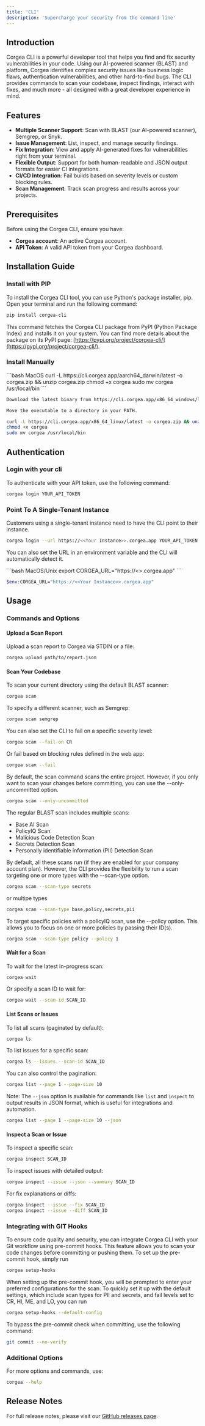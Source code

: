 ```yaml
---
title: 'CLI'
description: 'Supercharge your security from the command line'
---
```


## Introduction

Corgea CLI is a powerful developer tool that helps you find and fix security vulnerabilities in your code. Using our AI-powered scanner (BLAST) and platform, Corgea identifies complex security issues like business logic flaws, authentication vulnerabilities, and other hard-to-find bugs. The CLI provides commands to scan your codebase, inspect findings, interact with fixes, and much more - all designed with a great developer experience in mind.

## Features

- **Multiple Scanner Support**: Scan with BLAST (our AI-powered scanner), Semgrep, or Snyk.
- **Issue Management**: List, inspect, and manage security findings.
- **Fix Integration**: View and apply AI-generated fixes for vulnerabilities right from your terminal.
- **Flexible Output**: Support for both human-readable and JSON output formats for easier CI integrations.
- **CI/CD Integration**: Fail builds based on severity levels or custom blocking rules.
- **Scan Management**: Track scan progress and results across your projects.

## Prerequisites

Before using the Corgea CLI, ensure you have:

- **Corgea account**: An active Corgea account.
- **API Token**: A valid API token from your Corgea dashboard.

## Installation Guide

### Install with PIP

To install the Corgea CLI tool, you can use Python's package installer, pip. Open your terminal and run the following command:

```bash
pip install corgea-cli
```

This command fetches the Corgea CLI package from PyPI (Python Package Index) and installs it on your system. You can find more details about the package on its PyPI page: [https://pypi.org/project/corgea-cli/](https://pypi.org/project/corgea-cli/).

### Install Manually

<CodeGroup>
```bash MacOS
curl -L https://cli.corgea.app/aarch64_darwin/latest -o corgea.zip && unzip corgea.zip
chmod +x corgea
sudo mv corgea /usr/local/bin
```

```bash Windows
Download the latest binary from https://cli.corgea.app/x86_64_windows/latest

Move the executable to a directory in your PATH.
```

```bash Linux
curl -L https://cli.corgea.app/x86_64_linux/latest -o corgea.zip && unzip corgea.zip
chmod +x corgea
sudo mv corgea /usr/local/bin
```
</CodeGroup>

## Authentication

### Login with your cli

To authenticate with your API token, use the following command:

```bash
corgea login YOUR_API_TOKEN
```

### Point To A Single-Tenant Instance
 
Customers using a single-tenant instance need to have the CLI point to their instance. 

```bash
corgea login --url https://<<Your Instance>>.corgea.app YOUR_API_TOKEN
```

You can also set the URL in an environment variable and the CLI will automatically detect it.

<CodeGroup>
```bash MacOS/Unix
export CORGEA_URL="https://<<Your Instance>>.corgea.app"
```

```bash Windows
$env:CORGEA_URL="https://<<Your Instance>>.corgea.app"
```
</CodeGroup>

## Usage
### Commands and Options

#### Upload a Scan Report

Upload a scan report to Corgea via STDIN or a file:

```bash
corgea upload path/to/report.json
```

#### Scan Your Codebase

To scan your current directory using the default BLAST scanner:

```bash
corgea scan
```

To specify a different scanner, such as Semgrep:

```bash
corgea scan semgrep
```

You can also set the CLI to fail on a specific severity level:

```bash
corgea scan --fail-on CR
```

Or fail based on blocking rules defined in the web app:

```bash
corgea scan --fail
```

By default, the scan command scans the entire project. However, if you only want to scan your changes before committing, you can use the --only-uncommitted option.

```bash
corgea scan --only-uncommitted
```
The regular BLAST scan includes multiple scans:
- Base AI Scan
- PolicyIQ Scan
- Malicious Code Detection Scan
- Secrets Detection Scan
- Personally identifiable information (PII) Detection Scan

By default, all these scans run (if they are enabled for your company account plan). However, the CLI provides the flexibility to run a scan targeting one or more types with the --scan-type option.
```bash
corgea scan --scan-type secrets
```
or multipe types

```bash
corgea scan --scan-type base,policy,secrets,pii
```

To target specific policies with a policyIQ scan, use the --policy option. This allows you to focus on one or more policies by passing their ID(s).

```bash
corgea scan --scan-type policy --policy 1
```
#### Wait for a Scan

To wait for the latest in-progress scan:

```bash
corgea wait
```

Or specify a scan ID to wait for:

```bash
corgea wait --scan-id SCAN_ID
```

#### List Scans or Issues

To list all scans (paginated by default):

```bash
corgea ls
```

To list issues for a specific scan:

```bash
corgea ls --issues --scan-id SCAN_ID
```

You can also control the pagination:

```bash
corgea list --page 1 --page-size 10
```

Note: The `--json` option is available for commands like `list` and `inspect` to output results in JSON format, which is useful for integrations and automation.

```bash
corgea list --page 1 --page-size 10 --json
```

#### Inspect a Scan or Issue

To inspect a specific scan:

```bash
corgea inspect SCAN_ID
```

To inspect issues with detailed output:

```bash
corgea inspect --issue --json --summary SCAN_ID
```

For fix explanations or diffs:

```bash
corgea inspect --issue --fix SCAN_ID
corgea inspect --issue --diff SCAN_ID
```

### Integrating with GIT Hooks
To ensure code quality and security, you can integrate Corgea CLI with your Git workflow using pre-commit hooks. This feature allows you to scan your code changes before committing or pushing them. To set up the pre-commit hook, simply run

```bash
corgea setup-hooks
```
When setting up the pre-commit hook, you will be prompted to enter your preferred configurations for the scan. To quickly set it up with the default settings, which include scan types for PII and secrets, and fail levels set to CR, HI, ME, and LO, you can run

```bash
corgea setup-hooks --default-config
```
To bypass the pre-commit check when committing, use the following command:
```bash
git commit --no-verify
```
### Additional Options

For more options and commands, use:

```bash
corgea --help
```

## Release Notes

For full release notes, please visit our [GitHub releases page](https://github.com/corgea/cli/releases).
